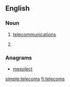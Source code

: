 ==English==

===Noun===
{{head|en|noun plural form}}

# {{context|informal|lang=en}} [[telecommunications]] 
# {{plural of|telecom|lang=en}}

===Anagrams===
* [[mesolect#English|mesolect]]

[[simple:telecoms]]
[[fi:telecoms]]